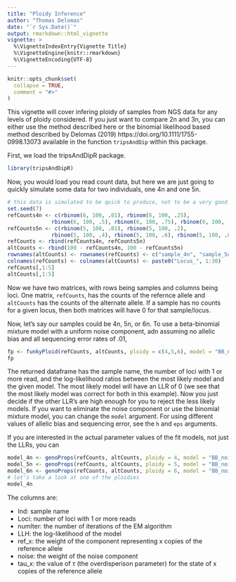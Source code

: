 ```yaml
---
title: "Ploidy Inference"
author: "Thomas Delomas"
date: "`r Sys.Date()`"
output: rmarkdown::html_vignette
vignette: >
  %\VignetteIndexEntry{Vignette Title}
  %\VignetteEngine{knitr::rmarkdown}
  %\VignetteEncoding{UTF-8}
---
```


```r
knitr::opts_chunk$set(
  collapse = TRUE,
  comment = "#>"
)
```

This vignette will cover infering ploidy of samples from NGS data for any levels of ploidy considered. If you just want to compare 2n and 3n, you can either use the method described here or the binomial likelihood based method described by Delomas (2019) https://doi.org/10.1111/1755-0998.13073 available in the function `tripsAndDip` within this package.

First, we load the tripsAndDipR package.
```r
library(tripsAndDipR)
```

Now, you would load you read count data, but here we are just going to quickly simulate some data for two individuals, one 4n and one 5n.

```r
# this data is simulated to be quick to produce, not to be a very good method of simulating NGS data
set.seed(7)
refCounts4n <- c(rbinom(6, 100, .01), rbinom(6, 100, .25), 
			  rbinom(6, 100, .5), rbinom(6, 100, .75), rbinom(6, 100, .99))
refCounts5n <- c(rbinom(5, 100, .01), rbinom(5, 100, .2), 
			  rbinom(5, 100, .4), rbinom(5, 100, .6), rbinom(5, 100, .8), rbinom(5, 100, .99))
refCounts <- rbind(refCounts4n, refCounts5n)
altCounts <- rbind(100 - refCounts4n, 100 - refCounts5n)
rownames(altCounts) <- rownames(refCounts) <- c("sample_4n", "sample_5n")
colnames(refCounts) <- colnames(altCounts) <- paste0("Locus_", 1:30)
refCounts[,1:5]
altCounts[,1:5]

```

Now we have two matrices, with rows being samples and columns being loci. One matrix, `refCounts`, has the counts of the refernce allele and `altCounts` has the counts of the alternate allele. If a sample has no counts for a given locus, then both matrices will have 0 for that sample/locus.

Now, let's say our samples could be 4n, 5n, or 6n. To use a beta-binomial mixture model with a uniform noise component, adn assuming no allelic bias and all sequencing error rates of .01,

```r
fp <- funkyPloid(refCounts, altCounts, ploidy = c(4,5,6), model = "BB_noise")
fp
```

The returned dataframe has the sample name, the number of loci with 1 or more read, and the log-likelihood ratios between the most likely model and the given model. The most likely model will have an LLR of 0 (we see that the most likely model was correct for both in this example). Now you just decide if the other LLR's are high enough for you to reject the less likely models. If you want to eliminate the noise component or use the binomial mixture model, you can change the `model` argument. For using different values of allelic bias and sequencing error, see the `h` and `eps` arguments.

If you are interested in the actual parameter values of the fit models, not just the LLRs, you can

```r
model_4n <- genoProps(refCounts, altCounts, ploidy = 4, model = "BB_noise")
model_5n <- genoProps(refCounts, altCounts, ploidy = 5, model = "BB_noise")
model_6n <- genoProps(refCounts, altCounts, ploidy = 6, model = "BB_noise")
# let's take a look at one of the ploidies
model_4n
```

The columns are:

* Ind: sample name
* Loci: number of loci with 1 or more reads
* numIter: the number of iterations of the EM algorithm
* LLH: the log-likelihood of the model
* ref_x: the weight of the component representing x copies of the reference allele
* noise: the weight of the noise component
* tau_x: the value of $\tau$ (the overdisperison parameter) for the state of x copies of the reference allele


